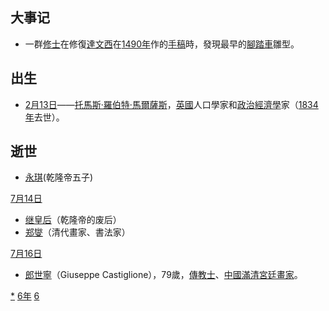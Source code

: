 {{yearTOC|1766|清'''[[乾隆|乾隆]]三十一年'''；越南'''[[景興|景興]]二十七年'''；日本'''[[明和_(後櫻町天皇)|明和]]三年'''}}
== 大事记 ==
* 一群[[修士|修士]]在修復[[達文西|達文西]]在[[1490年|1490年]]作的[[手稿|手稿]]時，發現最早的[[腳踏車|腳踏車]]雛型。

== 出生 ==
* [[2月13日|2月13日]]——[[托馬斯·羅伯特·馬爾薩斯|托馬斯·羅伯特·馬爾薩斯]]，[[英國|英國]]人口學家和[[政治經濟學|政治經濟學]]家（[[1834年|1834年]]去世）。

== 逝世 ==
{{Wikisource year mention}}
*[[永琪|永琪]](乾隆帝五子)
;[[7月14日|7月14日]]
*[[继皇后|继皇后]]（乾隆帝的废后）
*[[郑燮|郑燮]]（清代畫家、書法家）
;[[7月16日|7月16日]]
*[[郎世寧|郎世寧]]（Giuseppe Castiglione{{it}}），79歲，[[傳教士|傳教士]]、[[中國|中國]][[滿清|滿清]][[宮廷畫家|宮廷畫家]]。

[[Category:1766年|*]]
[[Category:1760年代|6年]]
[[Category:18世纪各年|6]]